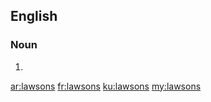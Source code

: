 ==English==

===Noun===
{{head|en|plural}}

# {{plural of|lawson|lang=en}}

[[ar:lawsons]]
[[fr:lawsons]]
[[ku:lawsons]]
[[my:lawsons]]